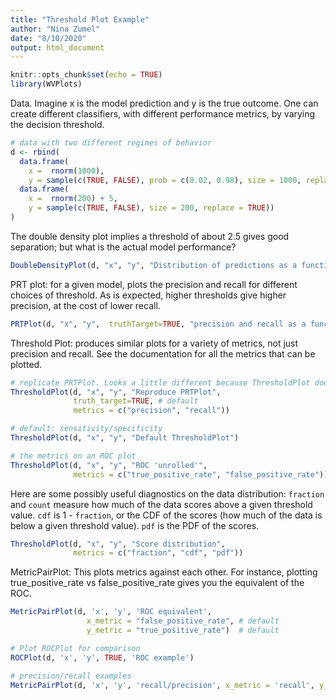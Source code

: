 ```yaml
---
title: "Threshold Plot Example"
author: "Nina Zumel"
date: "8/10/2020"
output: html_document
---
```


```r
knitr::opts_chunk$set(echo = TRUE)
library(WVPlots)
```

Data. Imagine x is the model prediction and y is the true outcome.
One can create different classifiers, with different performance metrics, by varying the decision threshold.

```r
# data with two different regimes of behavior
d <- rbind(
  data.frame(
    x =  rnorm(1000),
    y = sample(c(TRUE, FALSE), prob = c(0.02, 0.98), size = 1000, replace = TRUE)),
  data.frame(
    x =  rnorm(200) + 5,
    y = sample(c(TRUE, FALSE), size = 200, replace = TRUE))
)
```

The double density plot implies a threshold of about 2.5 gives good separation; but what is the actual model performance?

```r
DoubleDensityPlot(d, "x", "y", "Distribution of predictions as a function of outcome")
```

PRT plot: for a given model, plots the precision and recall for different choices of threshold.
As is expected, higher thresholds give higher precision, at the cost of lower recall. 

```r
PRTPlot(d, "x", "y",  truthTarget=TRUE, "precision and recall as a function of threshold")
```

Threshold Plot: produces similar plots for a variety of metrics, not just precision and recall.
See the documentation for all the metrics that can be plotted.

```r
# replicate PRTPlot. Looks a little different because ThresholdPlot does different smoothing
ThresholdPlot(d, "x", "y", "Reproduce PRTPlot",
              truth_target=TRUE, # default
              metrics = c("precision", "recall"))

# default: sensitivity/specificity
ThresholdPlot(d, "x", "y", "Default ThresholdPlot")

# the metrics on an ROC plot
ThresholdPlot(d, "x", "y", "ROC 'unrolled'",
              metrics = c("true_positive_rate", "false_positive_rate"))
```

Here are some possibly useful diagnostics on the data distribution:
`fraction` and `count` measure how much of the data scores above a given threshold value.
`cdf` is 1 - `fraction`, or the CDF of the scores (how much of the data is below a given threshold value). `pdf` is the PDF of the scores.
```r
ThresholdPlot(d, "x", "y", "Score distribution",
              metrics = c("fraction", "cdf", "pdf"))
```

MetricPairPlot: This plots metrics against each other. For instance, plotting true_positive_rate vs false_positive_rate gives you the equivalent of the ROC.

```r
MetricPairPlot(d, 'x', 'y', 'ROC equivalent',
                 x_metric = "false_positive_rate", # default
                 y_metric = "true_positive_rate")  # default

# Plot ROCPlot for comparison
ROCPlot(d, 'x', 'y', TRUE, 'ROC example')

# precision/recall examples
MetricPairPlot(d, 'x', 'y', 'recall/precision', x_metric = 'recall', y_metric = 'precision')
```
